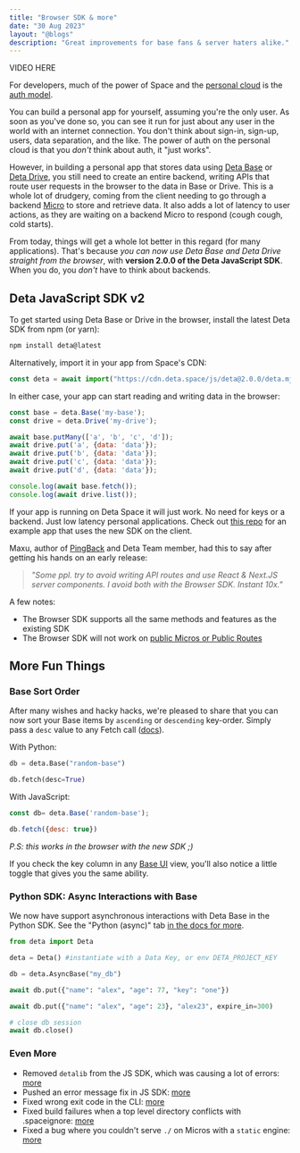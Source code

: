 ```yaml
---
title: "Browser SDK & more"
date: "30 Aug 2023"
layout: "@blogs"
description: "Great improvements for base fans & server haters alike."
---
```



VIDEO HERE

For developers, much of the power of Space and the [personal cloud](https://deta.space/docs/en/learn/what-is-pc) is the [auth model](https://deta.space/docs/en/build/fundamentals/the-space-runtime/authentication).

You can build a personal app for yourself, assuming you're the only user. As soon as you've done so, you can see it run for just about any user in the world with an internet connection. You don't think about sign-in, sign-up, users, data separation, and the like. The power of auth on the personal cloud is that you *don't* think about auth, it "just works".

However, in building a personal app that stores data using [Deta Base](https://deta.space/docs/en/build/fundamentals/data-storage#deta-base) or [Deta Drive](https://deta.space/docs/en/build/fundamentals/data-storage#deta-drive), you still need to create an entire backend, writing APIs that route user requests in the browser to the data in Base or Drive. This is a whole lot of drudgery, coming from the client needing to go through a backend [Micro](https://deta.space/docs/en/build/fundamentals/the-space-runtime/micros) to store and retrieve data. It also adds a lot of latency to user actions, as they are waiting on a backend Micro to respond (cough cough, cold starts).

From today, things will get a whole lot better in this regard (for many applications). That's because *you can now use Deta Base and Deta Drive straight from the browser*, with **version 2.0.0 of the Deta JavaScript SDK**. When you do, you *don't* have to think about backends.

## Deta JavaScript SDK v2

To get started using Deta Base or Drive in the browser, install the latest Deta SDK from npm (or yarn):

```bash
npm install deta@latest
```

Alternatively, import it in your app from Space's CDN:

```js
const deta = await import("https://cdn.deta.space/js/deta@2.0.0/deta.mjs");
```

In either case, your app can start reading and writing data in the browser:


```js
const base = deta.Base('my-base');
const drive = deta.Drive('my-drive');

await base.putMany(['a', 'b', 'c', 'd']);
await drive.put('a', {data: 'data'});
await drive.put('b', {data: 'data'});
await drive.put('c', {data: 'data'});
await drive.put('d', {data: 'data'});

console.log(await base.fetch());
console.log(await drive.list());
```

If your app is running on Deta Space it will just work. No need for keys or a backend. Just low latency personal applications. Check out [this repo](https://github.com/deta/todo-app) for an example app that uses the new SDK on the client.

Maxu, author of [PingBack](https://deta.space/discovery/@maximilianheidenreich/pingback) and Deta Team member, had this to say after getting his hands on an early release:
> *"Some ppl. try to avoid writing API routes and use React & Next.JS server components. I avoid both with the Browser SDK. Instant 10x."*

A few notes:
- The Browser SDK supports all the same methods and features as the existing SDK
- The Browser SDK will not work on [public Micros or Public Routes](https://deta.space/docs/en/build/fundamentals/the-space-runtime/authentication#public-micros-and-routes)

## More Fun Things

### Base Sort Order

After many wishes and hacky hacks, we're pleased to share that you can now sort your Base items by `ascending` or `descending` key-order. Simply pass a `desc` value to any Fetch call ([docs](https://deta.space/docs/en/build/reference/sdk/types#fetchoptions)).

With Python:
```py
db = deta.Base("random-base")

db.fetch(desc=True)
```

With JavaScript:
```js
const db= deta.Base('random-base');

db.fetch({desc: true})
```
*P.S: this works in the browser with the new SDK ;)*

If you check the key column in any [Base UI](https://deta.space/docs/en/use/your-data/guis#base-ui) view, you'll also notice a little toggle that gives you the same ability.

### Python SDK: Async Interactions with Base

We now have support asynchronous interactions with Deta Base in the Python SDK. See the "Python (async)" tab [in the docs for more](https://deta.space/docs/en/build/reference/sdk).

```py
from deta import Deta

deta = Deta() #instantiate with a Data Key, or env DETA_PROJECT_KEY

db = deta.AsyncBase("my_db")

await db.put({"name": "alex", "age": 77, "key": "one"})

await db.put({"name": "alex", "age": 23}, "alex23", expire_in=300)

# close db session
await db.close()
```


### Even More
- Removed `detalib` from the JS SDK, which was causing a lot of errors: [more](https://github.com/deta/deta-javascript/pull/63/files)
- Pushed an error message fix in JS SDK: [more](https://github.com/deta/deta-javascript/pull/64/files)
- Fixed wrong exit code in the CLI: [more](https://github.com/deta/space-cli/pull/147/files)
- Fixed build failures when a top level directory conflicts with .spaceignore: [more](https://github.com/deta/space-cli/pull/148)
- Fixed  a bug where you couldn't serve `./` on Micros with a `static` engine: [more](https://github.com/deta/space-cli/pull/149)